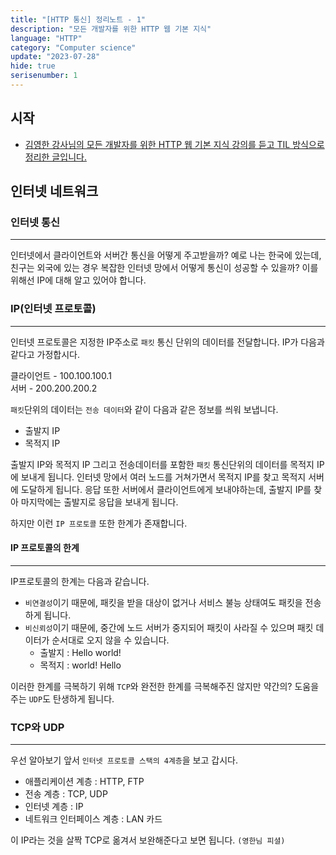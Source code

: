 ```yaml
---
title: "[HTTP 통신] 정리노트 - 1"
description: "모든 개발자를 위한 HTTP 웹 기본 지식"
language: "HTTP"
category: "Computer science"
update: "2023-07-28"
hide: true
serisenumber: 1
---
```


## 시작

- [김영한 강사님의 모든 개발자를 위한 HTTP 웹 기본 지식 강의를 듣고 TIL 방식으로 정리한 글입니다.](https://www.inflearn.com/course/lecture?courseSlug=http-%EC%9B%B9-%EB%84%A4%ED%8A%B8%EC%9B%8C%ED%81%AC&unitId=61388&tab=curriculum)

## 인터넷 네트워크

### 인터넷 통신
---
인터넷에서 클라이언트와 서버간 통신을 어떻게 주고받을까? 예로 나는 한국에 있는데, 친구는 외국에 있는 경우 복잡한 인터넷 망에서 어떻게 통신이 성공할 수 있을까? 이를 위해선 IP에 대해 알고 있어야 합니다.

### IP(인터넷 프로토콜)
---
인터넷 프로토콜은 지정한 IP주소로 `패킷` 통신 단위의 데이터를 전달합니다. IP가 다음과 같다고 가정합시다.

클라이언트
    - 100.100.100.1  
서버
    - 200.200.200.2  

`패킷`단위의 데이터는 `전송 데이터`와 같이 다음과 같은 정보를 씌워 보냅니다.
- 출발지 IP
- 목적지 IP

출발지 IP와 목적지 IP 그리고 전송데이터를 포함한 `패킷` 통신단위의 데이터를 목적지 IP에 보내게 됩니다. 인터넷 망에서 여러 노드를 거쳐가면서 목적지 IP를 찾고 목적지 서버에 도달하게 됩니다. 응답 또한 서버에서 클라이언트에게 보내야하는데, 출발지 IP를 찾아 마지막에는 출발지로 응답을 보내게 됩니다.

하지만 이런 `IP 프로토콜` 또한 한계가 존재합니다.

#### IP 프로토콜의 한계
---
IP프로토콜의 한계는 다음과 같습니다.
- `비연결성`이기 때문에, 패킷을 받을 대상이 없거나 서비스 불능 상태여도 패킷을 전송하게 됩니다.
- `비신뢰성`이기 때문에, 중간에 노드 서버가 중지되어 패킷이 사라질 수 있으며 패킷 데이터가 순서대로 오지 않을 수 있습니다.
    - 출발지 : Hello world!
    - 목적지 : world! Hello

이러한 한계를 극복하기 위해 `TCP`와 완전한 한계를 극복해주진 않지만 약간의? 도움을 주는 `UDP`도 탄생하게 됩니다.

### TCP와 UDP
---
우선 알아보기 앞서 `인터넷 프로토콜 스택의 4계층`을 보고 갑시다.  

- 애플리케이션 계층 : HTTP, FTP
- 전송 계층 : TCP, UDP
- 인터넷 계층 : IP
- 네트워크 인터페이스 계층 : LAN 카드

이 IP라는 것을 살짝 TCP로 옮겨서 보완해준다고 보면 됩니다. `(영한님 피셜)`  


